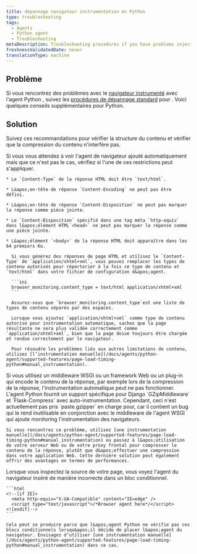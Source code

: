 ```yaml
---
title: dépannage navigateur instrumentation en Python
type: troubleshooting
tags:
  - Agents
  - Python agent
  - Troubleshooting
metaDescription: Troubleshooting procedures if you have problems injecting the browser agent via New Relic's Python agent.
freshnessValidatedDate: never
translationType: machine
---
```


## Problème

Si vous rencontrez des problèmes avec le [navigateur instrumenté](/docs/agents/python-agent/supported-features/page-load-timing-python) avec l&apos;agent Python , suivez les [procédures de dépannage standard](/docs/browser/new-relic-browser/installation-configuration/troubleshooting-browser-monitoring-installation) pour <InlinePopover type="browser" />. Voici quelques conseils supplémentaires pour Python.

## Solution

Suivez ces recommandations pour vérifier la structure du contenu et vérifier que la compression du contenu n&apos;interfère pas.

<CollapserGroup>
  <Collapser id="solution-content" title="Vérifiez la structure du contenu.">
    Si vous vous attendez à voir l&apos;agent de navigateur ajouté automatiquement mais que ce n&apos;est pas le cas, vérifiez si l&apos;une de ces restrictions peut s&apos;appliquer.

    * Le `Content-Type` de la réponse HTML doit être `text/html`.

    * L&apos;en-tête de réponse `Content-Encoding` ne peut pas être défini.

    * L&apos;en-tête de réponse `Content-Disposition` ne peut pas marquer la réponse comme pièce jointe.

    * Le `Content-Disposition` spécifié dans une tag méta `http-equiv` dans l&apos;élément HTML`<head>` ne peut pas marquer la réponse comme une pièce jointe.

    * L&apos;élément `<body>` de la réponse HTML doit apparaître dans les 64 premiers Ko.

      Si vous générez des réponses de page HTML et utilisez le `Content-Type` de `application/xhtml+xml`, vous pouvez remplacer les types de contenu autorisés pour répertorier à la fois ce type de contenu et `text/html` dans votre fichier de configuration d&apos;agent.

      ```ini
      browser_monitoring.content_type = text/html application/xhtml+xml
      ```

      Assurez-vous que `browser_monitoring.content_type`est une liste de types de contenu séparés par des espaces.

      Lorsque vous ajoutez `application/xhtml+xml` comme type de contenu autorisé pour instrumentation automatique, sachez que la page résultante ne sera plus validée correctement comme `application/xhtml+xml`, bien que la page doive toujours être chargée et rendue correctement par le navigateur.

      Pour résoudre les problèmes liés aux autres limitations de contenu, utilisez [l’instrumentation manuelle](/docs/agents/python-agent/supported-features/page-load-timing-python#manual_instrumentation).
  </Collapser>

  <Collapser id="solution-compression" title="Vérifiez que la compression du contenu n’interfère pas.">
    Si vous utilisez un middleware WSGI ou un framework Web ou un plug-in qui encode le contenu de la réponse, par exemple lors de la compression de la réponse, l&apos;instrumentation automatique peut ne pas fonctionner. L&apos;agent Python fournit un support spécifique pour Django `GZipMiddleware` et `Flask-Compress` avec auto-instrumentation. Cependant, ceci n&apos;est actuellement pas pris `paste.gzipper` en charge pour, car il contient un bug qui le rend inutilisable en conjonction avec le middleware de l&apos;agent WSGI qui ajoute monitoring l&apos;instrumentation des navigateurs.

    Si vous rencontrez ce problème, utilisez [une instrumentation manuelle](/docs/agents/python-agent/supported-features/page-load-timing-python#manual_instrumentation) ou passez à l&apos;utilisation de votre serveur Web ou de votre proxy frontal pour compresser le contenu de la réponse, plutôt que d&apos;effectuer une compression dans votre application Web. Cette dernière solution peut également offrir des avantages en termes de performances.
  </Collapser>

  <Collapser id="solution-compression" title="Vérifiez la source de la page pour les blocs conditionnels.">
    Lorsque vous inspectez la source de votre page, vous voyez l&apos;agent du navigateur inséré de manière incorrecte dans un bloc conditionnel.

    ```html
    <!--[if IE]>
      <meta http-equiv="X-UA-Compatible" content="IE=edge" />
      <script type="text/javascript">/*Browser agent here*/</script>
    <![endif]-->
    ```

    Cela peut se produire parce que l&apos;agent Python ne vérifie pas ces blocs conditionnels lorsqu&apos;il décide de placer l&apos;agent du navigateur. Envisagez d’utiliser [une instrumentation manuelle](/docs/agents/python-agent/supported-features/page-load-timing-python#manual_instrumentation) dans ce cas.
  </Collapser>
</CollapserGroup>